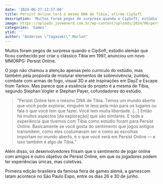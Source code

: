 ```yaml
---
date: '2024-06-27:13:57:00'
title: Persist Online terá o mesmo DNA de Tibia, afirma CipSoft
description: 'Muitos foram pegos de surpresa quando o CipSoft, estúdio alemão que ficou conhecido por criar o clássico Tibia em 1997, anunciou um novo MMORPG: Persist Online.'
image: https://uploads.jovemnerd.com.br/wp-content/uploads/2024/06/persist_online_entrevista_criadores_tibia__hri46bx.jpg
categories: 'Games'
ytid: ''
author: "Anderson \"Yagasaki\" Marlon"
---
```


Muitos foram pegos de surpresa quando o CipSoft, estúdio alemão que ficou conhecido por criar o clássico Tibia em 1997, anunciou um novo MMORPG: Persist Online.

O jogo não chamou a atenção apenas pelo currículo do estúdio, mas também pela proposta de misturar elementos de sobrevivência, zumbis, combate com armas de fogo, visual 3D e até inspirações em DayZ e Escape from Tarkov. Mas parece que a essência do projeto é a mesma de Tibia, segundo Stephan Vogler e Stephan Payer, cofundadores do estúdio.

> “Persist Online tem o mesmo DNA de Tibia. Temos um mundo aberto que você pode explorar, ninguém te leva pela mão para os lugares ou fala o que você tem que fazer. Você tem muita liberdade. [...] Então há muitos aspectos [da exploração] que são similares. E toda a experiência que tivemos com Tibia como estúdio foram para Persist Online.
> Basicamente se você gosta do sentimento que jogos antigos transmitem, como eles costumavam ser e como as escolhas importam no mundo aberto, é o que você verá em Persist Online — e isso também é algo de Tibia.”

Além disso, os desenvolvedores frisam que o sentimento de jogar online com amigos é outro objetivo de Persist Online, em que os jogadores podem ter experiências únicas, mas coletivas.

Primeira edição brasileira da famosa feira de games alemã, a gamescom latam acontece no São Paulo Expo, entre os dias 26 e 30 de junho.
